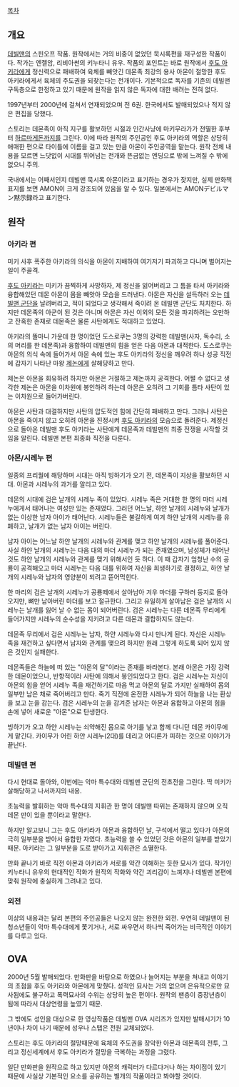 [[목차]]

== 개요 ==
[[데빌맨]]의 스핀오프 작품. 원작에서는 거의 비중이 없었던 묵시록편을 재구성한 작품이다. 작가는 엔젤암, 리비아썬의 키누타니 유우. 작품의 포인트는 바로 원작에서 [[후도 아키라]]에게 정신력으로 패배하여 육체를 빼앗긴 데몬족 최강의 용사 아몬이 절망한 후도 아키라에게서 육체의 주도권을 되찾는다는 전개이다. 기본적으로 독자를 기존의 데빌맨 구독층으로 한정하고 있기 때문에 원작을 읽지 않은 독자에 대한 배려는 전혀 없다. 

1997년부터 2000년에 걸쳐서 연재되었으며 전 6권. 한국에서도 발매되었으나 적지 않은 편집을 당했다. 

스토리는 데몬족이 아직 지구를 활보하던 시절과 인간사냥에 마키무라가가 전멸한 후부터 [[하르마게돈]]까지를 그린다. 이에 따라 원작의 주인공인 후도 아키라의 역할은 상당히 애매한 편으로 타이틀에 이름을 걸고 있는 만큼 아몬이 주인공역을 맡는다. 원작 전체 내용을 모르면 느닷없이 시대를 뛰어넘는 전개와 뜬금없는 엔딩으로 밖에 느껴질 수 밖에 없으니 주의.

국내에서는 어째서인지 데빌맨 묵시록 아몬이라고 표기하는 경우가 잦지만, 실제 만화책 표지를 보면 AMON이 크게 강조되어 있음을 알 수 있다. 일본에서는 AMONデビルマン黙示録라고 표기한다.

== 원작 ==
=== 아키라 편 ===
미키 사후 폭주한 아키라의 의식을 아몬이 지배하여 여기저기 파괴하고 다니며 벌어지는 일이 주골격. 

[[후도 아키라]]는 미키가 끔찍하게 사망하자, 제 정신을 잃어버리고 그 틈을 타서 아키라와 융합해있던 데몬 아몬이 몸을 빼앗아 모습을 드러낸다. 아몬은 자신을 설득하러 오는 [[데빌맨 군단]]을 날려버리고, 적이 되었다고 생각해서 죽이려 온 데빌맨 군단도 처치한다. 하지만 데몬족의 아군이 된 것은 아니며 아몬은 자신 이외의 모든 것을 파괴하려는 오만하고 잔혹한 존재로 데몬족은 물론 사탄에게도 적대하고 있었다.

아키라의 똘마니 가운데 한 명이었던 도스로쿠는 3명의 강력한 데빌맨(사자, 독수리, 소의 머리를 한 데몬족)과 융합하여 데빌맨의 힘을 얻은 다음 아몬과 대적한다. 도스로쿠는 아몬의 의식 속에 들어가서 아몬 속에 있는 후도 아키라의 정신을 깨우려 하나 성공 직전에 갑자기 나타난 마왕 [[제논]]에게 살해당하고 만다.

제논은 아몬을 회유하려 하지만 아몬은 거절하고 제논까지 공격한다. 어쩔 수 없다고 생각한 제논은 아몬을 이차원에 봉인하려 하는데 아몬은 오히려 그 기회를 틈타 사탄이 있는 이차원으로 들어가버린다.

아몬은 사탄과 대결하지만 사탄의 압도적인 힘에 간단히 패배하고 만다. 그러나 사탄은 아몬을 죽이지 않고 오히려 아몬을 진정시켜 [[후도 아키라]]의 모습으로 돌려준다. 제정신으로 돌아온 데빌맨 후도 아키라는 사탄에게 데몬족과 데빌맨의 최종 전쟁을 시작할 것임을 알린다. 데빌맨 본편 최종화 직전을 다룬다.

=== 아몬/시레누 편 ===
일종의 프리퀄에 해당하며 시대는 아직 빙하기가 오기 전, 데몬족이 지상을 활보하던 시대. 아몬과 시레누의 과거를 알리고 있다.

데몬의 시대에 검은 날개의 시레누 족이 있었다. 시레누 족은 거대한 한 명의 마더 시레누에게서 태어나는 여성만 있는 존재였다. 그러던 어느날, 하얀 날개의 시레누와 날개가 없는 이상한 남자 아이가 태어난다. 시레누들은 불길하게 여겨 하얀 날개의 시레누를 유폐하고, 날개가 없는 남자 아이는 버린다.

남자 아이는 어느날 하얀 날개의 시레누와 관계를 맺고 하얀 날개의 시레누를 풀어준다. 사실 하얀 날개의 시레누는 다음 대의 마더 시레누가 되는 존재였으며, 남성체가 태어난 것도 하얀 날개의 시레누와 관계를 맺기 위해서인 듯 하다. 이 때 갑자기 엄청난 수의 공룡이 공격해오고 마더 시레누는 다음 대를 위하여 자신을 희생하기로 결정하고, 하얀 날개의 시레누와 남자의 영양분이 되려고 뜯어먹힌다.

한 마리의 검은 날개의 시레누가 공룡떼에서 살아남아 겨우 마더를 구하러 둥지로 돌아오지만, 뼈만 남아버린 마더를 보고 절규한다. 그리고 유일하게 살아남은 검은 날개의 시레누는 날개를 잃어 날 수 없는 몸이 되어버린다. 검은 시레누는 다른 데몬족 무리에게 들어가지만 시레누의 순수성을 지키려고 다른 데몬과 결합하지도 않는다.

데몬족 무리에서 검은 시레누는 남자, 하얀 시레누와 다시 만나게 된다. 자신은 시레누 족을 재건하고 싶다면서 남자와 관계를 맺으려 하지만 원래 그렇게 하도록 되어 있지 않은 것인지 실패한다.

데몬족들은 하늘에 떠 있는 "아몬의 달"이라는 존재를 바라본다. 본래 아몬은 가장 강력한 데몬이었으나, 반항적이라 사탄에 의해서 봉인되었다고 한다. 검은 시레누는 자신이 아몬의 힘을 얻어 시레누 족을 재건하기로 마음 먹고 아몬의 달로 가지만 실패하여 몸의 일부만 남은 채로 죽어버리고 만다. 죽기 직전에 온전한 시레누가 되어 하늘을 나는 환상을 보고 눈을 감는다. 검은 시레누의 눈을 감겨준 남자는 아몬과 융합하고 아몬의 힘을 손에 넣어 새로운 "아몬"으로 탄생한다.

빙하기가 오고 하얀 시레누는 쇠약해진 몸으로 아기를 낳고 함께 다니던 데몬 카이무에게 맡긴다. 카이무가 어린 하얀 시레누(2대)를 데리고 어디론가 피하는 것으로 이야기가 끝난다.

=== 데빌맨 편 ===
다시 현대로 돌아와, 이번에는 악마 특수대와 데빌맨 군단의 전초전을 그린다. 딱 미키가 살해당하고 나서까지의 내용.


초능력을 발휘하는 악마 특수대의 지휘관 한 명이 데빌맨 따위는 존재하지 않으며 오직 데몬 만이 있을 뿐이라고 말한다.

하지만 알고보니 그는 후도 아키라가 아몬과 융합하던 날, 구석에서 떨고 있다가 아몬의 극히 일부분을 받아서 융합한 자였다. 초능력을 쓸 수 있었던 것은 아몬의 일부를 받았기 때문. 아키라는 그 일부분을 도로 받아가고 지휘관은 소멸한다. 

만화 끝나기 바로 직전 아몬과 아키라가 서로를 약간 이해하는 듯한 묘사가 있다. 작가인 키누타니 유우의 현대적인 작화가 원작의 작화와 약간 괴리감이 느껴지나 데빌맨 본편에 맞춰 원작에 충실하게 그려내고 있다.

=== 외전 ===
이상의 내용과는 달리 본편의 주인공들은 나오지 않는 완전한 외전. 우연히 데빌맨이 된 청소년들이 악마 특수대에게 쫓기거나, 서로 싸우면서 하나씩 죽어가는 비극적인 이야기를 다루고 있다.

== OVA ==
2000년 5월 발매되었다. 만화판을 바탕으로 하였으나 늘어지는 부분을 쳐내고 이야기의 초점을 후도 아키라와 아몬에게 맞췄다. 성적인 묘사는 거의 없으며 은유적으로만 묘사됨에도 불구하고 폭력묘사의 수위는 상당히 높은 편이다. 원작의 팬층이 중장년층이 됨에 따라서 대상연령을 높였기 때문. 

그 밖에도 성인을 대상으로 한 영상작품은 데빌맨 OVA  시리즈가 있지만 발매시기가 10년이나 차이 나기 때문에 성우나 스탭은 전원 교체되었다.

스토리는 후도 아키라의 절망때문에 육체의 주도권을 장악한 아몬과 데몬족의 전투, 그리고 정신세계에서 후도 아키라가 절망을 극복하는 과정을 그렸다.

일단 만화판을 원작으로 하고 있지만 아몬의 캐릭터가 다르다거나 하는 차이점이 있기 때문에 사실상 기본적인 요소를 공유하는 별개의 작품이라고 봐야할 것이다.

